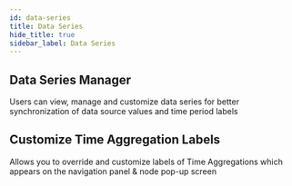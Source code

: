 ```yaml
---
id: data-series
title: Data Series
hide_title: true
sidebar_label: Data Series
---
```


## Data Series Manager

Users can view, manage and customize data series for better synchronization of data source values and time period labels

<Vimeo
    video="https://player.vimeo.com/video/439172908"
    responsive={true}
/>

## Customize Time Aggregation Labels

Allows you to override and customize labels of Time Aggregations which appears on the navigation panel & node pop-up screen

<Vimeo
    video="https://player.vimeo.com/video/439200422"
    responsive={true}
/>

